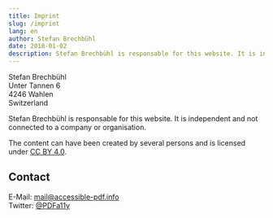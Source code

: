 ```yaml
---
title: Imprint
slug: /imprint
lang: en
author: Stefan Brechbühl
date: 2018-01-02
description: Stefan Brechbühl is responsable for this website. It is independent and not connected to a company or organisation.
---
```


Stefan Brechbühl  
Unter Tannen 6  
4246 Wahlen  
Switzerland

Stefan Brechbühl is responsable for this website. It is independent and not connected to a company or organisation.

The content can have been created by several persons and is licensed under [CC BY 4.0](https://creativecommons.org/licenses/by/4.0/).

## Contact

E-Mail: [mail@accessible-pdf.info](mailto:mail@accessible-pdf.info)  
Twitter: [@PDFa11y](https://twitter.com/PDFa11y)

